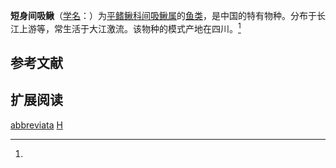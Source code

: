 {{Speciesbox 
| genus = Hemimyzon
| species = abbreviata 
| status = NE
| status_system = IUCN3.1
| authority =  Günther, 1892<ref name='id6538'>{{cite web| url =http://www.bioinfo.cn/db05/BjdwSpecies.php?action=view&id=6538| title =短身间吸鳅| work =中国动物物种编目数据库| publisher =中国科学院微生物研究所| author =中国科学院动物研究所| accessdate =2009-04-11| deadurl =yes| archiveurl =https://web.archive.org/web/20160305013947/http://www.bioinfo.cn/db05/BjdwSpecies.php?action=view&id=6538| archivedate =2016-03-05}}</ref>
| synonyms =
}}
'''短身间吸鳅'''（[[学名|学名]]：{{lang|la|''Hemimyzon abbreviata''}}）为[[平鳍鳅科|平鳍鳅科]][[间吸鳅属|间吸鳅属]]的[[鱼类|鱼类]]，是中国的特有物种。分布于长江上游等，常生活于大江激流。该物种的模式产地在四川。<ref name='id6538'/>

== 参考文献 ==
{{reflist}}

== 扩展阅读 ==
{{refbegin}}
{{wikispecies-inline|Hemimyzon abbreviata|短身间吸鳅}}
{{refend}}
{{Taxonbar|from=Q1040395}}

[[Category:间吸鳅属|abbreviata]]
[[Category:1892年描述的魚類|H]]

{{鯉形目小作品}}